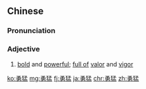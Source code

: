 ==Chinese==
{{zh-forms}}

===Pronunciation===
{{zh-pron
|m=yǒngměng
|c=jung5 maang5
|mn=qz,tw,xm,zz:ióng-béng
|cat=a
}}

===Adjective===
{{zh-adj}}

# [[bold]] and [[powerful]]; [[full of]] [[valor]] and [[vigor]]

[[ko:勇猛]]
[[mg:勇猛]]
[[fj:勇猛]]
[[ja:勇猛]]
[[chr:勇猛]]
[[zh:勇猛]]